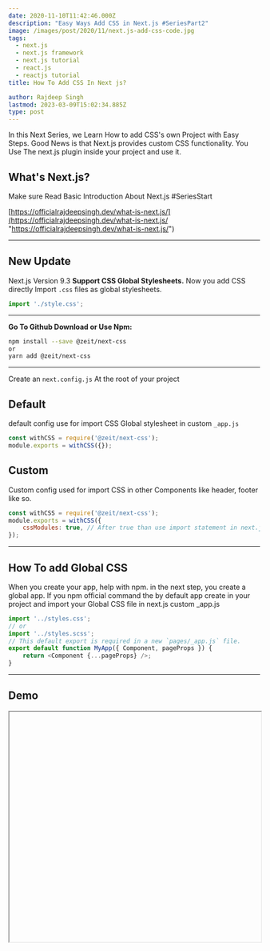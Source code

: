 ```yaml
---
date: 2020-11-10T11:42:46.000Z
description: "Easy Ways Add CSS in Next.js #SeriesPart2"
image: /images/post/2020/11/next.js-add-css-code.jpg
tags:
  - next.js
  - next.js framework
  - next.js tutorial
  - react.js
  - reactjs tutorial
title: How To Add CSS In Next js?

author: Rajdeep Singh
lastmod: 2023-03-09T15:02:34.885Z
type: post
---
```



In this Next Series, we Learn How to add CSS's own Project with Easy Steps. Good News is that Next.js provides custom CSS functionality. You Use The next.js plugin inside your project and use it.

## What's Next.js?

Make sure Read Basic Introduction About Next.js #SeriesStart

[https://officialrajdeepsingh.dev/what-is-next.js/](https://officialrajdeepsingh.dev/what-is-next.js/ "https://officialrajdeepsingh.dev/what-is-next.js/")

---

## New Update

Next.js Version 9.3 **Support CSS Global Stylesheets.** Now you add CSS directly Import `.css` files as global stylesheets.

```javascript
import './style.css';
```

---

**Go To Github Download or Use Npm:**

```bash
npm install --save @zeit/next-css
or
yarn add @zeit/next-css
```

---

Create an `next.config.js` At the root of your project

## Default

default config use for import CSS Global stylesheet in custom `_app.js`

```javascript
const withCSS = require('@zeit/next-css');
module.exports = withCSS({});
```

## Custom

Custom config used for import CSS in other Components like header, footer like
so.

```javascript
const withCSS = require('@zeit/next-css');
module.exports = withCSS({
	cssModules: true, // After true than use import statement in next.js
});
```

---

## How To add Global CSS

When you create your app, help with npm. in the next step, you create a global
app. If you npm official command the by default app create in your project and import your Global CSS file in next.js custom _app.js

```javascript
import '../styles.css';
// or
import '../styles.scss';
// This default export is required in a new `pages/_app.js` file.
export default function MyApp({ Component, pageProps }) {
	return <Component {...pageProps} />;
}
```

---

## Demo

<Iframe class='codeSandBoxIframe' url="https://codesandbox.io/embed/add-css-innextjs-8pdds?autoresize=1&fontsize=14&hidenavigation=1&theme=dark&view=preview" width="100%" height="460px" display="block" position="relative"/>

---

## Reference

[https://nextjs.org/docs/basic-features/built-in-css-support](https://nextjs.org/docs/basic-features/built-in-css-support)

[https://nextjs.org/blog/next-9-2](https://nextjs.org/blog/next-9-2)

[https://nextjs.org/blog/next-10](https://nextjs.org/blog/next-10)